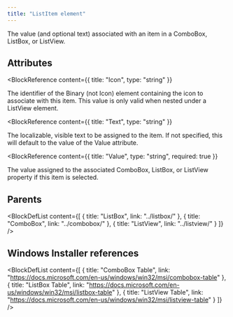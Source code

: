 ```yaml
---
title: "ListItem element"
---
```



The value (and optional text) associated with an item in a ComboBox, ListBox, or ListView.


## Attributes

<BlockWrapper>

  <BlockReference
    content={{
      title: "Icon",
      type: "string"
    }}
  >
  The identifier of the Binary (not Icon) element containing the icon to associate with this item.
   This value is only valid when nested under a ListView element.
  </BlockReference>

  <BlockReference
    content={{
      title: "Text",
      type: "string"
    }}
  >
  The localizable, visible text to be assigned to the item.
   If not specified, this will default to the value of the Value attribute.
  </BlockReference>

  <BlockReference
    content={{
      title: "Value",
      type: "string",
      required: true
    }}
  >
  The value assigned to the associated ComboBox, ListBox, or ListView property if this item is selected.
  </BlockReference>

</BlockWrapper>


## Parents

<BlockDefList content={[
    {
      title: "ListBox",
      link: "../listbox/"
    },
    {
      title: "ComboBox",
      link: "../combobox/"
    },
    {
      title: "ListView",
      link: "../listview/"
    }
  ]}
/>

## Windows Installer references

<BlockDefList content={[
    {
      title: "ComboBox Table",
      link: "https://docs.microsoft.com/en-us/windows/win32/msi/combobox-table"
    },
    {
      title: "ListBox Table",
      link: "https://docs.microsoft.com/en-us/windows/win32/msi/listbox-table"
    },
    {
      title: "ListView Table",
      link: "https://docs.microsoft.com/en-us/windows/win32/msi/listview-table"
    }
  ]}
/>

